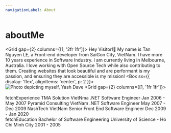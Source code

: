 ```yaml
---
navigationLabel: About
---
```



# aboutMe

<Grid gap={2} columns={[1, '2fr 1fr']}>
  <Box>
    Hey Visitor!👋 My name is Tan Nguyen LE, a Front-end developer from SaiGon City, VietNam.
    I have more 10 years experience in Software Industry. 
    <Divider/>
    I am currently living in Melbourne, Australia. 
    <Divider/>
    I love working with Open Source Tech while also contributing to them. 
    Creating websites that look beautiful and are performant is my passion, and ensuring they are accessible is my mission! 
  </Box>
  <Box 
    sx={{
        display: 'flex',
        alignItems: 'center',
        p: 2
    }}>
    <Image src="../images/my_photo.jpg" alt='Photo depicting myself, Yash Dave'/>
  </Box>
</Grid>
<Divider/>
<Grid gap={2} columns={[1, '1fr 1fr']}>  
    <Box>   
        <Heading variant='styles.h2'>fetchExperience</Heading>
        <Heading variant='styles.h3' mb={0}>TMA Solution VietNma</Heading>
        <Text>.NET Software Engineer</Text>
        <Text variant='styles.small'>Jan 2006 - May 2007</Text>
        <Divider />
        <Heading variant='styles.h3' mb={0}>Pyramid Consulting VietNam</Heading>
        <Text>.NET Software Engineer</Text>
        <Text variant='styles.small'>May 2007 - Dec 2009</Text>
        <Divider />
        <Heading variant='styles.h3' mb={0}>NashTech VietNam</Heading>
        <Text>Senior Front End Software Engineer</Text>
        <Text variant='styles.small'>Dec 2009 - Jan 2020</Text>
        <Divider />
    </Box>
    <Box>   
        <Heading variant='styles.h2'>fetchEducation</Heading>
        <Heading variant='styles.h5' mb={0}>Bachelor of Software Engineering</Heading>
        <Text> University of Science - Ho Chi Minh City</Text>
        <Text variant='styles.small'>2001 - 2005</Text>
        <Divider />
    </Box>
</Grid>
<Footer/>
